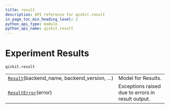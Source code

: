 ```yaml
---
title: result
description: API reference for qiskit.result
in_page_toc_min_heading_level: 2
python_api_type: module
python_api_name: qiskit.result
---
```


<span id="module-qiskit.result" />

<span id="qiskit-result" />

# Experiment Results

<span id="module-qiskit.result" />

`qiskit.result`

|                                                                                             |                                                   |
| ------------------------------------------------------------------------------------------- | ------------------------------------------------- |
| [`Result`](qiskit.result.Result "qiskit.result.Result")(backend\_name, backend\_version, …) | Model for Results.                                |
| [`ResultError`](qiskit.result.ResultError "qiskit.result.ResultError")(error)               | Exceptions raised due to errors in result output. |

